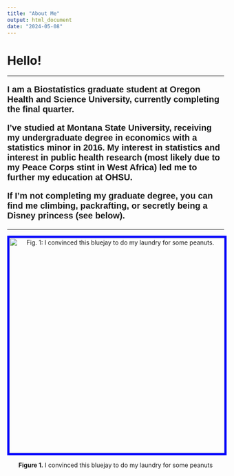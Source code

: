 ```yaml
---
title: "About Me"
output: html_document
date: "2024-05-08"
---
```


# Hello!

------------------------------------------------------------------------

<div style="font-size: 20px; font-weight: bold; font-family: Helvetica, sans-serif;">

I am a Biostatistics graduate student at Oregon Health and Science University, currently completing the final quarter.

I've studied at Montana State University, receiving my undergraduate degree in economics with a statistics minor in 2016. My interest in statistics and interest in public health research (most likely due to my Peace Corps stint in West Africa) led me to further my education at OHSU.

If I'm not completing my graduate degree, you can find me climbing, packrafting, or secretly being a Disney princess (see below).
    
</div>

------------------------------------------------------------------------

<div style="text-align:center;">
<img src="./img/BURB.jpeg" alt="Fig. 1: I convinced this bluejay to do my laundry for some peanuts." width="500"  style="border: 5px solid blue;">
</div>

<div style="text-align:center;">
**Figure 1.** I convinced this bluejay to do my laundry for some peanuts
</div>




